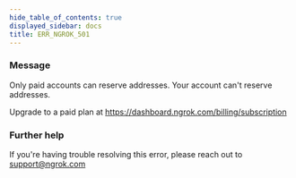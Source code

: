```yaml
---
hide_table_of_contents: true
displayed_sidebar: docs
title: ERR_NGROK_501
---
```




### Message

Only paid accounts can reserve addresses.
Your account can't reserve addresses.

Upgrade to a paid plan at https://dashboard.ngrok.com/billing/subscription

<ErrorDetails error="err_ngrok_501" />

### Further help

If you're having trouble resolving this error, please reach out to [support@ngrok.com](mailto:support@ngrok.com?subject=Help%20with%20ERR_NGROK_501)
